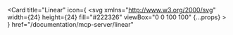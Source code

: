<Card
  title="Linear"
  icon={
    <svg
      xmlns="http://www.w3.org/2000/svg"
      width={24}
      height={24}
      fill="#222326"
      viewBox="0 0 100 100"
      {...props}
    >
      <path d="M1.225 61.523c-.222-.949.908-1.546 1.597-.857l36.512 36.512c.69.69.092 1.82-.857 1.597-18.425-4.323-32.93-18.827-37.252-37.252ZM.002 46.889a.99.99 0 0 0 .29.76L52.35 99.71c.201.2.478.307.76.29 2.37-.149 4.695-.46 6.963-.927.765-.157 1.03-1.096.478-1.648L2.576 39.448c-.552-.551-1.491-.286-1.648.479a50.067 50.067 0 0 0-.926 6.962ZM4.21 29.705a.988.988 0 0 0 .208 1.1l64.776 64.776c.289.29.726.375 1.1.208a49.908 49.908 0 0 0 5.185-2.684.981.981 0 0 0 .183-1.54L8.436 24.336a.981.981 0 0 0-1.541.183 49.896 49.896 0 0 0-2.684 5.185Zm8.448-11.631a.986.986 0 0 1-.045-1.354C21.78 6.46 35.111 0 49.952 0 77.592 0 100 22.407 100 50.048c0 14.84-6.46 28.172-16.72 37.338a.986.986 0 0 1-1.354-.045L12.659 18.074Z" />
    </svg>
  }
  href="/documentation/mcp-server/linear"
></Card> 
